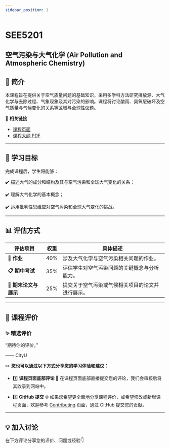 ```yaml
---
sidebar_position: 1
---
```


# SEE5201
## 空气污染与大气化学 (Air Pollution and Atmospheric Chemistry)

## **📘 简介**
本课程旨在提供关于空气质量问题的基础知识，采用多学科方法研究排放源、大气化学与去除过程、气象现象及其对污染的影响。课程将讨论酸雨、臭氧层破坏及空气质量与气候变化的关系等区域与全球性议题。

🔗 **相关链接**
- [课程页面](https://www.cityu.edu.hk/catalogue/pg/202526/course/SEE5201.htm)
- [课程大纲 PDF](https://www.cityu.edu.hk/catalogue/pg/202526/course/SEE5201.pdf)

---

## **🎯 学习目标**

完成课程后，学生将能够：

✔️ 描述大气的成分和结构及其与空气污染和全球大气变化的关系；

✔️ 理解大气化学的基本概念；

✔️ 运用批判性思维应对空气污染和全球大气变化的挑战。

---

## **📊 评估方式**

| **评估项目**             | **权重** | **具体描述**                                                                                       |
|-------------------------|---------|---------------------------------------------------------------------------------------------------|
| **📂 作业**             | 40%     | 涉及大气化学与空气污染相关问题的作业。                                                                  |
| **📋 期中考试**          | 35%     | 评估学生对空气污染问题的关键概念与分析能力。                                                            |
| **📂 期末论文与展示**     | 25%     | 提交关于空气污染或气候相关项目的论文并进行展示。                                                        |

---

## **💬 课程评价**

### ✨ **精选评价**
<div className={commentStyles.commentBox}>
    <p className={commentStyles.commentText}>
        “期待你的评价。”
    </p>
    <p className={commentStyles.commentAuthor}>—— CityU</p>
</div>

✏️ **您也可以通过以下方式分享您的学习体验和建议：**

- 1️⃣ **课程页面底部评论**
💬 在课程页面底部直接提交您的评论，我们会审核后将其收录到网站中。

- 2️⃣ **GitHub 提交**
🌐 如果您希望更全面地分享课程评价，或希望修改或新增课程页面，欢迎参考 [Contributing](/contributing) 页面，通过 GitHub 提交您的贡献。

---

## **💡 加入讨论**

在下方评论分享您的评价、问题或经验👇
<Utterances />
